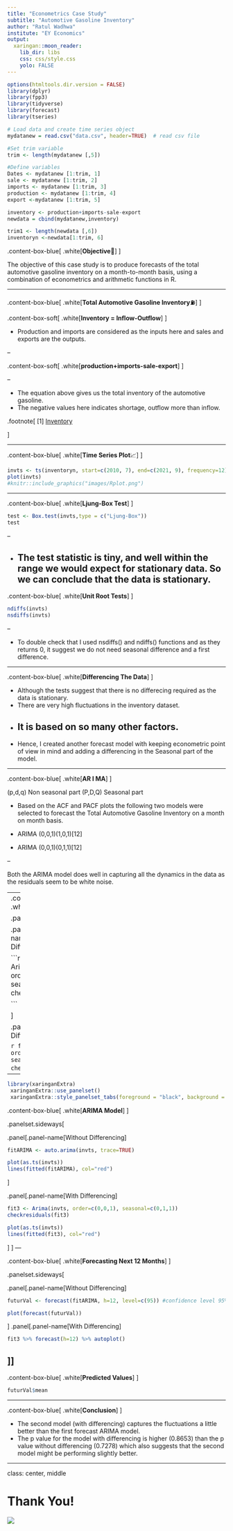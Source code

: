 ```yaml
---
title: "Econometrics Case Study"
subtitle: "Automotive Gasoline Inventory"
author: "Ratul Wadhwa"
institute: "EY Economics"
output:
  xaringan::moon_reader:
    lib_dir: libs
    css: css/style.css
    yolo: FALSE
---
```


```r
options(htmltools.dir.version = FALSE)
library(dplyr)
library(fpp3)
library(tidyverse)
library(forecast)
library(tseries)

# Load data and create time series object 
mydatanew = read.csv("data.csv", header=TRUE)  # read csv file

#Set trim variable 
trim <- length(mydatanew [,5])

#Define variables
Dates <- mydatanew [1:trim, 1]
sale <- mydatanew [1:trim, 2]
imports <- mydatanew [1:trim, 3]
production <- mydatanew [1:trim, 4]
export <-mydatanew [1:trim, 5]

inventory <- production+imports-sale-export
newdata = cbind(mydatanew,inventory)

trim1 <- length(newdata [,6])
inventoryn <-newdata[1:trim, 6]
```

.content-box-blue[ 
.white[**Objective**🥅] 
]

The objective of this case study is to produce forecasts of the total automotive gasoline inventory
on a month-to-month basis, using a combination of econometrics and arithmetic functions in R.

---

.content-box-blue[ 
.white[**Total Automotive Gasoline Inventory**⛽️] 
]

.content-box-soft[ 
.white[**Inventory = Inflow-Outflow**] 
]

+ Production and imports are considered as the inputs here and sales and exports are the outputs. 

--

.content-box-soft[ 
.white[**production+imports-sale-export**] 
]

--

+ The equation above gives us the total inventory of the automotive gasoline. 
+ The negative values here indicates shortage, outflow more than inflow.

.footnote[
[1] [Inventory](https://www.researchgate.net/publication/342700872_A_SYSTEM_DYNAMICS_MODEL_TO_DETERMINE_THE_VALUE_OF_INVENTORY_HOLDING_COST)

]

---

.content-box-blue[ 
.white[**Time Series Plot**📈] 
]


```r
invts <- ts(inventoryn, start=c(2010, 7), end=c(2021, 9), frequency=12)
plot(invts)
#knitr::include_graphics("images/Rplot.png")
```

---

.content-box-blue[ 
.white[**Ljung-Box Test**] 
]

```r
test <- Box.test(invts,type = c("Ljung-Box"))
test

```

--

+ The test statistic is tiny, and well within the range we would expect for stationary data. So we can conclude that the data is stationary.
---

.content-box-blue[ 
.white[**Unit Root Tests**] 
]


```r
ndiffs(invts)
nsdiffs(invts)
```

--

+ To double check that I used nsdiffs() and ndiffs() functions and as they returns 0, it suggest we do not need seasonal difference and a first difference.

---

.content-box-blue[ 
.white[**Differencing The Data**] 
]

+ Although the tests suggest that there is no differecing required as the data is stationary. 
+ There are very high fluctuations in the inventory dataset.
+ It is based on so many other factors.
--

+ Hence, I created another forecast model with keeping econometric point of view in mind and adding a differencing in the Seasonal part of the model. 


---

.content-box-blue[ 
.white[**AR I MA**] 
]

(p,d,q) Non seasonal part 
(P,D,Q) Seasonal part

+ Based on the ACF and PACF plots the following two models were selected to forecast the Total Automotive Gasoline Inventory on a month on month basis. 

+ ARIMA (0,0,1)(1,0,1)[12] 
+ ARIMA (0,0,1)(0,1,1)[12]

--

Both the ARIMA model does well in capturing all the dynamics in the data as the residuals seem to be white noise.

---
.content-box-blue[ 
.white[**Residual Check**] 
]

.panelset[

.panel[.panel-name[Without Differencing]


```r

fitARIMA <- Arima(invts, order=c(0,0,1), seasonal=c(1,0,1))
checkresiduals(fitARIMA)

```

]

.panel[.panel-name[With Differencing]

```r
fit3 <- Arima(invts, order=c(0,0,1), seasonal=c(0,1,1))
checkresiduals(fit3)
```
]
]

---

```r
library(xaringanExtra)
 xaringanExtra::use_panelset()
 xaringanExtra::style_panelset_tabs(foreground = "black", background = "lite gray")
```

.content-box-blue[ 
.white[**ARIMA Model**] 
]

.panelset.sideways[

.panel[.panel-name[Without Differencing]

```r
fitARIMA <- auto.arima(invts, trace=TRUE)
```

```r
plot(as.ts(invts))
lines(fitted(fitARIMA), col="red")
```

]

.panel[.panel-name[With Differencing]

```r
fit3 <- Arima(invts, order=c(0,0,1), seasonal=c(0,1,1))
checkresiduals(fit3)
```

```r
plot(as.ts(invts))
lines(fitted(fit3), col="red")

```

]
]
---

.content-box-blue[ 
.white[**Forecasting Next 12 Months**] 
]

.panelset.sideways[

.panel[.panel-name[Without Differencing]

```r
futurVal <- forecast(fitARIMA, h=12, level=c(95)) #confidence level 95%

plot(forecast(futurVal))
```

]
.panel[.panel-name[With Differencing]

```r
fit3 %>% forecast(h=12) %>% autoplot()
```

]]
---

.content-box-blue[ 
.white[**Predicted Values**] 
]

```r
futurVal$mean
```


---

.content-box-blue[ 
.white[**Conclusion**] 
]

+ The second model (with differencing) captures the fluctuations a little better than the first forecast ARIMA model. 
+ The p value for the model with differencing is higher (0.8653) than the p value without differencing (0.7278) which also suggests that the second model might be performing slightly better.

---
class: center, middle

# Thank You!

![](https://media2.giphy.com/media/ZrlYxeVZ0zqkU/giphy.gif)


